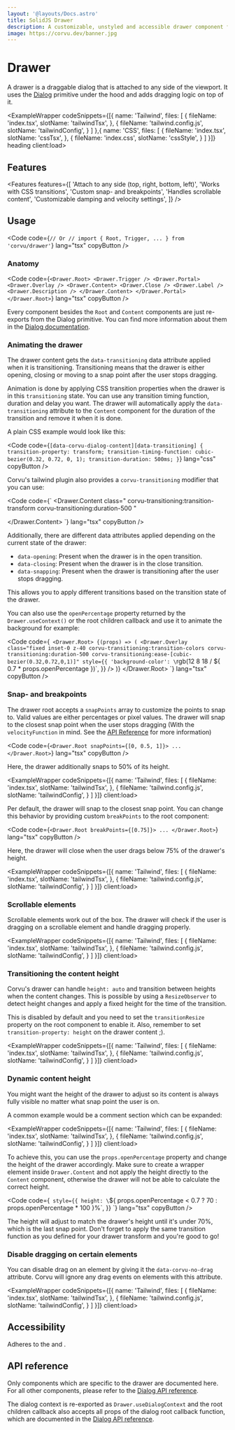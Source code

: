 ```yaml
---
layout: '@layouts/Docs.astro'
title: SolidJS Drawer
description: A customizable, unstyled and accessible drawer component for SolidJS
image: https://corvu.dev/banner.jpg
---
```


# Drawer

A drawer is a draggable dialog that is attached to any side of the viewport. It uses the [Dialog](/docs/primitives/dialog/) primitive under the hood and adds dragging logic on top of it.

<ExampleWrapper codeSnippets={[{
  name: 'Tailwind',
  files: [
    {
      fileName: 'index.tsx',
      slotName: 'tailwindTsx',
    },
    {
      fileName: 'tailwind.config.js',
      slotName: 'tailwindConfig',
    }
  ]
},{
  name: 'CSS',
  files: [
    {
      fileName: 'index.tsx',
      slotName: 'cssTsx',
    },
    {
      fileName: 'index.css',
      slotName: 'cssStyle',
    }
  ]
}]} heading client:load>
  <BasicExample client:load />
  <RawCode slot="tailwindTsx" code={TailwindTsx} lang="tsx" />
  <RawCode slot="tailwindConfig" code={TailwindConfig} lang="js" />
  <RawCode slot="cssTsx" code={CssTsx} lang="tsx" />
  <RawCode slot="cssStyle" code={CssStyle} lang="css" />
</ExampleWrapper>

## Features
<Features features={[
  'Attach to any side (top, right, bottom, left)',
  'Works with CSS transitions',
  'Custom snap- and breakpoints',
  'Handles scrollable content',
  'Customizable damping and velocity settings',
]} />

## Usage
<Code code={`
// Or
// import { Root, Trigger, ... } from 'corvu/drawer'
`} lang="tsx" copyButton />

### Anatomy
<Code code={`
<Drawer.Root>
  <Drawer.Trigger />
  <Drawer.Portal>
    <Drawer.Overlay />
    <Drawer.Content>
      <Drawer.Close />
      <Drawer.Label />
      <Drawer.Description />
    </Drawer.Content>
  </Drawer.Portal>
</Drawer.Root>
`} lang="tsx" copyButton />

Every component besides the `Root` and `Content` components are just re-exports from the Dialog primitive. You can find more information about them in the [Dialog documentation](/docs/primitives/dialog/).

### Animating the drawer
The drawer content gets the `data-transitioning` data attribute applied when it is transitioning. Transitioning means that the drawer is either opening, closing or moving to a snap point after the user stops dragging.

Animation is done by applying CSS transition properties when the drawer is in this `transitioning` state. You can use any transition timing function, duration and delay you want. The drawer will automatically apply the `data-transitioning` attribute to the `Content` component for the duration of the transition and remove it when it is done.

A plain CSS example would look like this:

<Code code={`
[data-corvu-dialog-content][data-transitioning] {
  transition-property: transform;
  transition-timing-function: cubic-bezier(0.32, 0.72, 0, 1);
  transition-duration: 500ms;
}
`} lang="css" copyButton />

Corvu's tailwind plugin also provides a `corvu-transitioning` modifier that you can use:

<Code code={`
<Drawer.Content
  class="
    corvu-transitioning:transition-transform
    corvu-transitioning:duration-500
  "
>
</Drawer.Content>
`} lang="tsx" copyButton />

Additionally, there are different data attributes applied depending on the current state of the drawer:

- `data-opening`: Present when the drawer is in the open transition.
- `data-closing`: Present when the drawer is in the close transition.
- `data-snapping`: Present when the drawer is transitioning after the user stops dragging.

This allows you to apply different transitions based on the transition state of the drawer.

You can also use the `openPercentage` property returned by the `Drawer.useContext()` or the root children callback and use it to animate the background for example:

<Code code={`
<Drawer.Root>
  {(props) => (
    <Drawer.Overlay
      class="fixed inset-0 z-40 corvu-transitioning:transition-colors corvu-transitioning:duration-500 corvu-transitioning:ease-[cubic-bezier(0.32,0.72,0,1)]"
      style={{
        'background-color': \`rgb(12 8 18 / \${
          0.7 * props.openPercentage
        })\`,
      }}
    />
  )}
</Drawer.Root>
`} lang="tsx" copyButton />

### Snap- and breakpoints
The drawer root accepts a `snapPoints` array to customize the points to snap to. Valid values are either percentages or pixel values. The drawer will snap to the closest snap point when the user stops dragging (With the `velocityFunction` in mind. See the [API Reference](#api-reference) for more information)

<Code code={`
<Drawer.Root snapPoints={[0, 0.5, 1]}>
  ...
</Drawer.Root>
`} lang="tsx" copyButton />

Here, the drawer additionally snaps to 50% of its height.

<ExampleWrapper codeSnippets={[{
  name: 'Tailwind',
  files: [
    {
      fileName: 'index.tsx',
      slotName: 'tailwindTsx',
    },
    {
      fileName: 'tailwind.config.js',
      slotName: 'tailwindConfig',
    }
  ]
}]} client:load>
  <SnappointsExample client:load />
  <RawCode slot="tailwindTsx" code={SnappointsTailwindTsx} lang="tsx" />
  <RawCode slot="tailwindConfig" code={TailwindConfig} lang="js" />
</ExampleWrapper>

Per default, the drawer will snap to the closest snap point. You can change this behavior by providing custom `breakPoints` to the root component:

<Code code={`
<Drawer.Root breakPoints={[0.75]}>
  ...
</Drawer.Root>
`} lang="tsx" copyButton />

Here, the drawer will close when the user drags below 75% of the drawer's height.

<ExampleWrapper codeSnippets={[{
  name: 'Tailwind',
  files: [
    {
      fileName: 'index.tsx',
      slotName: 'tailwindTsx',
    },
    {
      fileName: 'tailwind.config.js',
      slotName: 'tailwindConfig',
    }
  ]
}]} client:load>
  <BreakpointsExample client:load />
  <RawCode slot="tailwindTsx" code={BreakpointsTailwindTsx} lang="tsx" />
  <RawCode slot="tailwindConfig" code={TailwindConfig} lang="js" />
</ExampleWrapper>

### Scrollable elements
Scrollable elements work out of the box. The drawer will check if the user is dragging on a scrollable element and handle dragging properly.

<ExampleWrapper codeSnippets={[{
  name: 'Tailwind',
  files: [
    {
      fileName: 'index.tsx',
      slotName: 'tailwindTsx',
    },
    {
      fileName: 'tailwind.config.js',
      slotName: 'tailwindConfig',
    }
  ]
}]} client:load>
  <ScrollableExample client:load />
  <RawCode slot="tailwindTsx" code={ScrollableTailwindTsx} lang="tsx" />
  <RawCode slot="tailwindConfig" code={TailwindConfig} lang="js" />
</ExampleWrapper>

### Transitioning the content height
Corvu's drawer can handle `height: auto` and transition between heights when the content changes. This is possible by using a `ResizeObserver` to detect height changes and apply a fixed height for the time of the transition.

This is disabled by default and you need to set the `transitionResize` property on the root component to enable it. Also, remember to set `transition-property: height` on the drawer content ;).

<ExampleWrapper codeSnippets={[{
  name: 'Tailwind',
  files: [
    {
      fileName: 'index.tsx',
      slotName: 'tailwindTsx',
    },
    {
      fileName: 'tailwind.config.js',
      slotName: 'tailwindConfig',
    }
  ]
}]} client:load>
  <TransitionResizeExample client:load />
  <RawCode slot="tailwindTsx" code={TransitionResizeTailwindTsx} lang="tsx" />
  <RawCode slot="tailwindConfig" code={TailwindConfig} lang="js" />
</ExampleWrapper>

### Dynamic content height
You might want the height of the drawer to adjust so its content is always fully visible no matter what snap point the user is on.

A common example would be a comment section which can be expanded:

<ExampleWrapper codeSnippets={[{
  name: 'Tailwind',
  files: [
    {
      fileName: 'index.tsx',
      slotName: 'tailwindTsx',
    },
    {
      fileName: 'tailwind.config.js',
      slotName: 'tailwindConfig',
    }
  ]
}]} client:load>
  <CommentsExample client:load />
  <RawCode slot="tailwindTsx" code={CommentsTailwindTsx} lang="tsx" />
  <RawCode slot="tailwindConfig" code={TailwindConfig} lang="js" />
</ExampleWrapper>

To achieve this, you can use the `props.openPercentage` property and change the height of the drawer accordingly. Make sure to create a wrapper element inside `Drawer.Content` and not apply the height directly to the `Content` component, otherwise the drawer will not be able to calculate the correct height.

<Code code={`
style={{
  height: \`\${
    props.openPercentage < 0.7
      ? 70
      : props.openPercentage * 100
  }%\`,
}}
`} lang="tsx" copyButton />

The height will adjust to match the drawer's height until it's under 70%, which is the last snap point. Don't forget to apply the same transition function as you defined for your drawer transform and you're good to go!

### Disable dragging on certain elements
You can disable drag on an element by giving it the `data-corvu-no-drag` attribute. Corvu will ignore any drag events on elements with this attribute.

<ExampleWrapper codeSnippets={[{
  name: 'Tailwind',
  files: [
    {
      fileName: 'index.tsx',
      slotName: 'tailwindTsx',
    },
    {
      fileName: 'tailwind.config.js',
      slotName: 'tailwindConfig',
    }
  ]
}]} client:load>
  <NoDragExample client:load />
  <RawCode slot="tailwindTsx" code={NoDragTailwindTsx} lang="tsx" />
  <RawCode slot="tailwindConfig" code={TailwindConfig} lang="js" />
</ExampleWrapper>

## Accessibility
Adheres to the <Link href="https://www.w3.org/WAI/ARIA/apg/patterns/dialog-modal/" text="Dialog WAI-ARIA design pattern" newTab /> and <Link href="https://www.w3.org/WAI/ARIA/apg/patterns/alertdialog/" text="Alert Dialog WAI-ARIA design pattern" newTab />.

## API reference

Only components which are specific to the drawer are documented here. For all other components, please refer to the [Dialog API reference](/docs/primitives/dialog/#api-reference).

The dialog context is re-exported as `Drawer.useDialogContext` and the root children callback also accepts all props of the dialog root callback function, which are documented in the [Dialog API reference](/docs/primitives/dialog/#Dialog.RootChildrenProps).

<GenerateApiDocs primitive="Drawer" />
